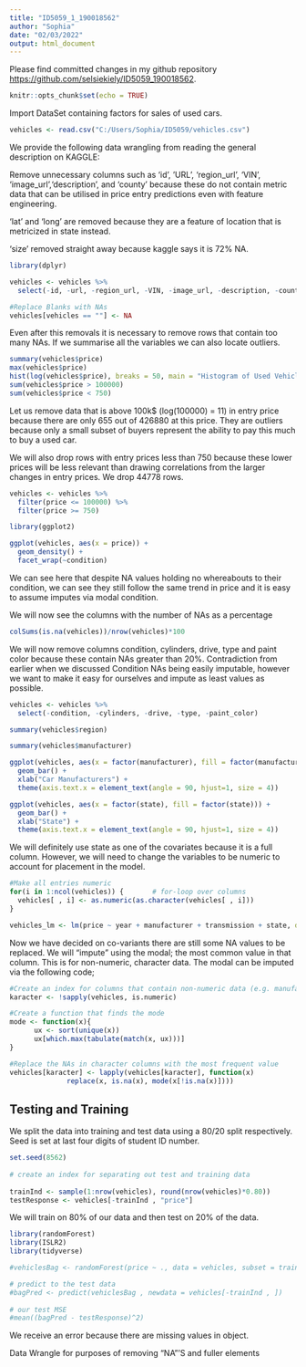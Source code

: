 ```yaml
---
title: "ID5059_1_190018562"
author: "Sophia"
date: "02/03/2022"
output: html_document
---
```


Please find committed changes in my github repository <https://github.com/selsiekiely/ID5059_190018562>.

```r
knitr::opts_chunk$set(echo = TRUE)
```

Import DataSet containing factors for sales of used cars.

```r
vehicles <- read.csv("C:/Users/Sophia/ID5059/vehicles.csv")
```

We provide the following data wrangling from reading the general description on KAGGLE:

Remove unnecessary columns such as ‘id’, ’URL', ‘region_url’, 'VIN', ‘image_url’,'description', and 'county' because these do not contain metric data that can be utilised in price entry predictions even with feature engineering.

'lat' and 'long' are removed because they are a feature of location that is metricized in state instead.

'size' removed straight away because kaggle says it is 72% NA.

```r
library(dplyr)
```

```r
vehicles <- vehicles %>% 
  select(-id, -url, -region_url, -VIN, -image_url, -description, -county, -lat, -long, -size)

#Replace Blanks with NAs
vehicles[vehicles == ""] <- NA
```

Even after this removals it is necessary to remove rows that contain too many NAs. If we summarise all the variables we can also locate outliers.

```r
summary(vehicles$price)
max(vehicles$price)
hist(log(vehicles$price), breaks = 50, main = "Histogram of Used Vehicle Prices", xlab = "Log of Vehicle Price in $")
sum(vehicles$price > 100000)
sum(vehicles$price < 750)
```

Let us remove data that is above 100k$ (log(100000) = 11) in entry price because there are only 655 out of 426880 at this price. They are outliers because only a small subset of buyers represent the ability to pay this much to buy a used car.

We will also drop rows with entry prices less than 750 because these lower prices will be less relevant than drawing correlations from the larger changes in entry prices. We drop 44778 rows.

```r
vehicles <- vehicles %>%
  filter(price <= 100000) %>%
  filter(price >= 750)
```

```r
library(ggplot2)
```

```r
ggplot(vehicles, aes(x = price)) +
  geom_density() +
  facet_wrap(~condition)
```

We can see here that despite NA values holding no whereabouts to their condition, we can see they still follow the same trend in price and it is easy to assume imputes via modal condition.

We will now see the columns with the number of NAs as a percentage

```r
colSums(is.na(vehicles))/nrow(vehicles)*100
```

We will now remove columns condition, cylinders, drive, type and paint color because these contain NAs greater than 20%. Contradiction from earlier when we discussed Condition NAs being easily imputable, however we want to make it easy for ourselves and impute as least values as possible.

```r
vehicles <- vehicles %>% 
  select(-condition, -cylinders, -drive, -type, -paint_color)
```


```r
summary(vehicles$region)
```

```r
summary(vehicles$manufacturer)

ggplot(vehicles, aes(x = factor(manufacturer), fill = factor(manufacturer))) +
  geom_bar() + 
  xlab("Car Manufacturers") +
  theme(axis.text.x = element_text(angle = 90, hjust=1, size = 4))
```

```r
ggplot(vehicles, aes(x = factor(state), fill = factor(state))) +
  geom_bar() + 
  xlab("State") +
  theme(axis.text.x = element_text(angle = 90, hjust=1, size = 4))
```

We will definitely use state as one of the covariates because it is a full column. However, we will need to change the variables to be numeric to account for placement in the model.


```r
#Make all entries numeric
for(i in 1:ncol(vehicles)) {       # for-loop over columns
  vehicles[ , i] <- as.numeric(as.character(vehicles[ , i]))
}

vehicles_lm <- lm(price ~ year + manufacturer + transmission + state, data = vehicles, na.action = na.exclude)

```

Now we have decided on co-variants there are still some NA values to be replaced. We will "impute" using the modal; the most common value in that column. This is for non-numeric, character data. The modal can be imputed via the following code;

```r

#Create an index for columns that contain non-numeric data (e.g. manufacturer)
karacter <- !sapply(vehicles, is.numeric)

#Create a function that finds the mode
mode <- function(x){
      ux <- sort(unique(x))
      ux[which.max(tabulate(match(x, ux)))] 
}

#Replace the NAs in character columns with the most frequent value
vehicles[karacter] <- lapply(vehicles[karacter], function(x)
              replace(x, is.na(x), mode(x[!is.na(x)])))

```

## Testing and Training

We split the data into training and test data using a 80/20 split respectively. Seed is set at last
four digits of student ID number.

```r
set.seed(8562)
  
# create an index for separating out test and training data 
  
trainInd <- sample(1:nrow(vehicles), round(nrow(vehicles)*0.80))
testResponse <- vehicles[-trainInd , "price"]
```

We will train on 80% of our data and then test on 20% of the data.

```r
library(randomForest)
library(ISLR2)
library(tidyverse)
```

```r
#vehiclesBag <- randomForest(price ~ ., data = vehicles, subset = trainInd, mtry = 12, ntree = 25)

# predict to the test data 
#bagPred <- predict(vehiclesBag , newdata = vehicles[-trainInd , ])
  
# our test MSE
#mean((bagPred - testResponse)^2)
```
We receive an error because there are missing values in object.



Data Wrangle for purposes of removing "NA"'S and fuller elements

```r
```